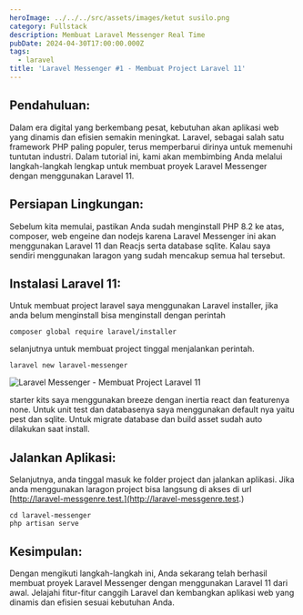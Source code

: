 ```yaml
---
heroImage: ../../../src/assets/images/ketut susilo.png
category: Fullstack
description: Membuat Laravel Messenger Real Time
pubDate: 2024-04-30T17:00:00.000Z
tags:
  - laravel
title: 'Laravel Messenger #1 - Membuat Project Laravel 11'
---
```


## Pendahuluan:

Dalam era digital yang berkembang pesat, kebutuhan akan aplikasi web yang dinamis dan efisien semakin meningkat. Laravel, sebagai salah satu framework PHP paling populer, terus memperbarui dirinya untuk memenuhi tuntutan industri. Dalam tutorial ini, kami akan membimbing Anda melalui langkah-langkah lengkap untuk membuat proyek Laravel Messenger dengan menggunakan Laravel 11.

## Persiapan Lingkungan:

Sebelum kita memulai, pastikan Anda sudah menginstall PHP 8.2 ke atas, composer, web engeine dan nodejs karena Laravel Messenger ini akan menggunakan Laravel 11 dan Reacjs serta database sqlite. Kalau saya sendiri menggunakan laragon yang sudah mencakup semua hal tersebut.

## Instalasi Laravel 11:

Untuk membuat project laravel saya menggunakan Laravel installer, jika anda belum menginstall bisa menginstall dengan perintah

```shell
composer global require laravel/installer
```

selanjutnya untuk membuat project tinggal menjalankan perintah.

```shell
laravel new laravel-messenger
```

![Laravel Messenger - Membuat Project Laravel 11](../../../src/assets/images/Screenshot_5.png)

starter kits saya menggunakan breeze dengan inertia react dan featurenya none. Untuk unit test dan databasenya saya menggunakan default nya yaitu pest dan sqlite. Untuk migrate database dan build asset sudah auto dilakukan saat install.

## Jalankan Aplikasi:

Selanjutnya, anda tinggal masuk ke folder project dan jalankan aplikasi. Jika anda menggunakan laragon project bisa langsung di akses di url [http://laravel-messgenre.test.](http://laravel-messgenre.test.)

```shell
cd laravel-messenger
php artisan serve
```

## Kesimpulan:

Dengan mengikuti langkah-langkah ini, Anda sekarang telah berhasil membuat proyek Laravel Messenger dengan menggunakan Laravel 11 dari awal. Jelajahi fitur-fitur canggih Laravel dan kembangkan aplikasi web yang dinamis dan efisien sesuai kebutuhan Anda.
